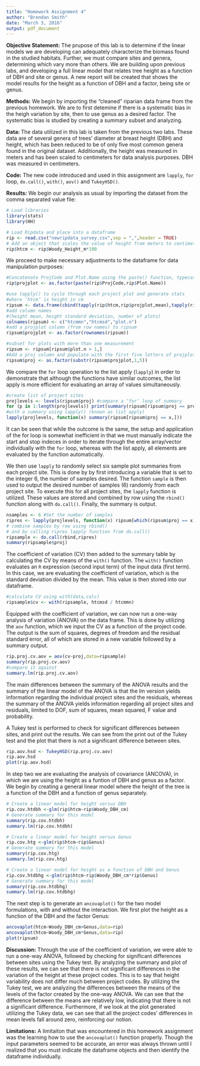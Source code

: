```yaml
---
title: "Homework Assignment 4"
author: "Brendan Smith"
date: "March 3, 2016"
output: pdf_document
---
```


**Objective Statement:** The prupose of this lab is to determine if the linear models we are developing can adequately characterize the biomass found in the studied habitats. Further, we must compare sites and genera, determining which vary more than others. We are building upon previous labs, and developing a full linear model that relates tree height as a function of DBH and site or genus. A new report will be created that shows the model results for the height as a function of DBH and a factor, being site or genus. 

**Methods:** We begin by importing the "cleaned" riparian data frame from the previous homework. We are to first detemine if there is a systematic bias in the heigh variation by site, then to use genus as a desired factor. The systematic bias is studied by creating a summary subset and analyzing.

  **Data: ** The data utilized in this lab is taken from the previous two labs. These data are of several genera of trees' diameter at breast height (DBH) and height, which has been reduced to be of only five most common genera found in the original dataset. Additionally, the height was measured in meters and has been scaled to centimeters for data analysis purposes. DBH was measured in centimeters.
  
  **Code:** The new code introduced and used in this assignment are `lapply`, `for` loop, `do.call()`, `with()`, `aov()` and `TukeyHSD()`. 

**Results:** We begin our analysis as usual by importing the dataset from the comma separated value file:
  
```r
# Load libraries
library(stats)
library(HH)

# Load Ripdata and place into a dataframe
rip <- read.csv("newripdata_survey.csv",sep = ",",header = TRUE)
# Add an object that scales the value of height from meters to centimeters
rip$htcm <- rip$Woody_Height_m*100
```

We proceed to make necessary adjustments to the dataframe for data manipulation purposes:
```r
#Concatenate ProjCode and Plot.Name using the paste() function, typecast as a factor, then place these factors in rip$projplot
rip$projplot <- as.factor(paste(rip$ProjCode,rip$Plot.Name)) 

#use tapply() to cycle through each project plot and generate stats 
#where ‘htcm’ is height in cm 
ripsum <- data.frame(cbind(tapply(rip$htcm,rip$projplot,mean),tapply(rip$htcm,rip$projplot,sd),tapply(rip$htcm,rip$projplot,length))) 
#add column names 
#(height mean, height standard deviation, number of plots) 
colnames(ripsum) <- c("htcmmn","htcmsd","plot.n") 
#add a projplot column (from row names) to ripsum 
ripsum$projplot <- as.factor(rownames(ripsum))
```

```r
#subset for plots with more than one measurement 
ripsum <- ripsum[ripsum$plot.n > 1,]
#Add a proj column and populate with the first five letters of projplot (the ProjCode) via the substr() function. Then typecast to factor
ripsum$proj <- as.factor(substr(ripsum$projplot,1,5))
```

We compare the `for` loop operation to the list apply (`lapply`) in order to demonstrate that although the functions have similar outcomes, the list apply is more efficient for evaluating an array of values simultaneously.
```r
#create list of project sites 
projlevels <- levels(ripsum$proj) #compare a ‘for’ loop of summary 
for (p in 1:length(projlevels)) print(summary(ripsum[ripsum$proj == projlevels[p],])) 
#with a summary using lapply() (known as list apply) 
lapply(projlevels, function(x) summary(ripsum[ripsum$proj == x,]))
```
It can be seen that while the outcome is the same, the setup and application of the for loop is somewhat inefficient in that we must manually indicate the start and stop indeces in order to iterate through the entire array/vector individually with the `for` loop, whereas with the list apply, all elements are evaluated by the function automatically. 

We then use `lapply` to randomly select six sample plot summaries from each project site. This is done by by first introducing a variable that is set to the integer 6, the number of samples desired. The function `sample` is then used to output the desired number of samples (6) randomly from each project site. To execute this for all project sites, the `lapply` function is utilized. These values are stored and combined by row using the `rbind()` function along with `do.call()`. Finally, the summary is output.

```r
nsamples <- 6 #Set the number of samples
ripres <- lapply(projlevels, function(x) ripsum[which(ripsum$proj == x),][sample(nrow(ripsum[which(ripsum$proj == x),]),nsamples),]) 
# combine samples by row using rbind()
# and by calling ripres lapply function from do.call()
ripsample <- do.call(rbind,ripres)
summary(ripsample$proj)
```


The coefficient of variation (CV) then added to the summary table by calculating the CV by means of the `with()` function. The `with()` function evaluates an `R` expression (second input term) of the input data (first term). In this case, we are evaluating the coefficient of variation, which is the standard deviation divided by the mean. This value is then stored into our dataframe.
```r
#calculate CV using with(data,calc) 
ripsample$cv <- with(ripsample, htcmsd / htcmmn)
```


Equipped with the coefficient of variation, we can now run a one-way analysis of variation (ANOVA) on the data frame. This is done by utilizing the `aov` function, which we input the CV as a function of the project code. The output is the sum of squares, degrees of freedom and the residual standard error, all of which are stored in a new variable followed by a summary output.
```r
rip.proj.cv.aov = aov(cv~proj,data=ripsample) 
summary(rip.proj.cv.aov) 
#compare it against 
summary.lm(rip.proj.cv.aov)
```


The main differences between the summary of the ANOVA results and the summary of the linear model of the ANOVA is that the lm version yields information regarding the individual project sites and the residuals, whereas the summary of the ANOVA yields information regarding all project sites and residuals, limited to DOF, sum of squares, mean squared, F value and probability.

A Tukey test is performed to check for significant differences between sites, and print out the results. We can see from the print out of the Tukey test and the plot that there is not a significant difference between sites. 
```r
rip.aov.hsd <- TukeyHSD(rip.proj.cv.aov) 
rip.aov.hsd
plot(rip.aov.hsd)
```

In step two we are evaluating the analysis of covariance (ANCOVA), in which we are using the height as a funtion of DBH and genus as a factor. We begin by creating a general linear model where the height of the tree is a function of the DBH and a function of genus separately.

```r
# Create a linear model for height versus DBH
rip.cov.htdbh <-glm(rip$htcm~rip$Woody_DBH_cm)
# Generate summary for this model
summary(rip.cov.htdbh)
summary.lm(rip.cov.htdbh)

# Create a linear model for height versus Genus
rip.cov.htg <-glm(rip$htcm~rip$Genus)
# Generate summary for this model
summary(rip.cov.htg)
summary.lm(rip.cov.htg)

# Create a linear model for height as a function of DBH and Genus
rip.cov.htdbhg <-glm(rip$htcm~rip$Woody_DBH_cm*rip$Genus)
# Generate summary for this model
summary(rip.cov.htdbhg)
summary.lm(rip.cov.htdbhg)
```
The next step is to generate an `ancovaplot()` for the two model formulations, with and without the interaction. We first plot the height as a function of the DBH and the factor Genus:

```r
ancovaplot(htcm~Woody_DBH_cm+Genus,data=rip)
ancovaplot(htcm~Woody_DBH_cm*Genus,data=rip)
plot(ripsum)
```

**Discussion:** Through the use of the coefficient of variation, we were able to run a one-way ANOVA, followed by checking for significant differences between sites using the Tukey test. By analyzing the summary and plot of these results, we can see that there is not significant differences in the variation of the height at these project codes. This is to say that height variability does not differ much between project codes. By utilizing the Tukey test, we are analyzing the differences between the means of the levels of the factor created by the one-way ANOVA. We can see that the difference between the means are relatively low, indicating that there is not a significant difference. Furthermore, if we look at the plot generated utilizing the Tukey data, we can see that all the project codes' differences in mean levels fall around zero, reinforcing our notion.


**Limitations:** A limitaiton that was encountered in this homework assignment was the learning how to use the `ancovaplot()` function properly. Though the input parameters seemed to be accurate, an error was always thrown until I realized that you must indicate the dataframe objects and then identify the dataframe individually.